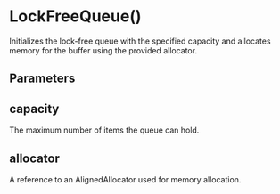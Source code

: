 # LockFreeQueue()

Initializes the lock-free queue with the specified capacity and allocates
memory for the buffer using the provided allocator.


## Parameters


## capacity

The maximum number of items the queue can hold.


## allocator

A reference to an AlignedAllocator used for memory allocation.
